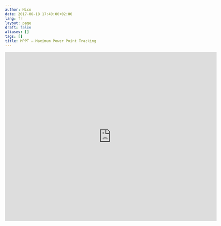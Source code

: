 ```yaml
---
author: Nico
date: 2017-06-18 17:40:00+02:00
lang: fr
layout: page
draft: false
aliases: []
tags: []
title: MPPT — Maximum Power Point Tracking
---
```


<iframe scrolling="no" title="The Effects of Luminosity and Temperature on the Electrical Parameters of Solar Cells." src="https://www.geogebra.org/material/iframe/id/xeA3xZfH/width/698/height/558/border/888888/smb/false/stb/false/stbh/false/ai/false/asb/false/sri/true/rc/false/ld/false/sdz/true/ctl/false" width="698px" height="558px" style="border:0px;"> </iframe>

<!--
<iframe style="border: none; width: 100%; height: 2000px;"  scrolling="no" src="https://www.geogebra.org/m/TnFd8m6V"></iframe>
-->
